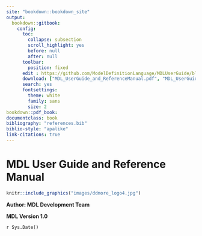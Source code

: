 ```yaml
---
site: "bookdown::bookdown_site"
output:  
  bookdown::gitbook: 
    config:
      toc:
        collapse: subsection
        scroll_highlight: yes
        before: null
        after: null
      toolbar:
        position: fixed
      edit : https://github.com/ModelDefinitionLanguage/MDLUserGuide/blob/master/%s
      download: ["MDL_UserGuide_and_ReferenceManual.pdf", "MDL_UserGuide_and_ReferenceManual.epub"]
      search: yes
      fontsettings:
        theme: white
        family: sans
        size: 2
bookdown::pdf_book:
documentclass: book
bibliography: "references.bib"
biblio-style: "apalike"
link-citations: true
---
```


#  MDL User Guide and Reference Manual  {-}

```r
knitr::include_graphics("images/ddmore_logo4.jpg")
```

**Author: MDL Development Team**
  
  
**MDL Version 1.0**

`r Sys.Date()`